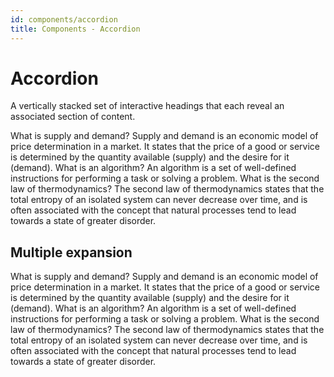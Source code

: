 ```yaml
---
id: components/accordion
title: Components - Accordion
---
```


# Accordion

A vertically stacked set of interactive headings that each reveal an associated section of content.

<Example>
  <Accordion type="single">
    <AccordionItem value="one">
      <AccordionTrigger>What is supply and demand?</AccordionTrigger>
      <AccordionContent>Supply and demand is an economic model of price determination in a market. It states that the price of a good or service is determined by the quantity available (supply) and the desire for it (demand).</AccordionContent>
    </AccordionItem>
    <AccordionItem value="two">
      <AccordionTrigger>What is an algorithm?</AccordionTrigger>
      <AccordionContent>An algorithm is a set of well-defined instructions for performing a task or solving a problem.</AccordionContent>
    </AccordionItem>
    <AccordionItem value="three">
      <AccordionTrigger>What is the second law of thermodynamics?</AccordionTrigger>
      <AccordionContent>The second law of thermodynamics states that the total entropy of an isolated system can never decrease over time, and is often associated with the concept that natural processes tend to lead towards a state of greater disorder.</AccordionContent>
    </AccordionItem>
  </Accordion>
</Example>

## Multiple expansion

<Example>
  <Accordion type="multiple">
    <AccordionItem value="one">
      <AccordionTrigger>What is supply and demand?</AccordionTrigger>
      <AccordionContent>Supply and demand is an economic model of price determination in a market. It states that the price of a good or service is determined by the quantity available (supply) and the desire for it (demand).</AccordionContent>
    </AccordionItem>
    <AccordionItem value="two">
      <AccordionTrigger>What is an algorithm?</AccordionTrigger>
      <AccordionContent>An algorithm is a set of well-defined instructions for performing a task or solving a problem.</AccordionContent>
    </AccordionItem>
    <AccordionItem value="three">
      <AccordionTrigger>What is the second law of thermodynamics?</AccordionTrigger>
      <AccordionContent>The second law of thermodynamics states that the total entropy of an isolated system can never decrease over time, and is often associated with the concept that natural processes tend to lead towards a state of greater disorder.</AccordionContent>
    </AccordionItem>
  </Accordion>
</Example>